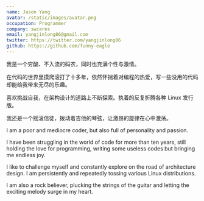 ```yaml
---
name: Jason Yang
avatar: /static/images/avatar.png
occupation: Programmer
company: swcares
email: yangjinlong86@gmail.com
twitter: https://twitter.com/yangjinlong86
github: https://github.com/funny-eagle
---
```


我是一个穷酸、不入流的码农，同时也充满个性与激情。

在代码的世界里摸爬滚打了十多年，依然怀揣着对编程的热爱，写一些没用的代码却能给我带来无尽的乐趣。

喜欢挑战自我，在架构设计的道路上不断探索。执着的反复折腾各种 Linux 发行版。

我还是一个摇滚信徒，拨动着吉他的琴弦，让激昂的旋律在心中激荡。

I am a poor and mediocre coder, but also full of personality and passion.

I have been struggling in the world of code for more than ten years, still holding the love for programming, writing some useless codes but bringing me endless joy.

I like to challenge myself and constantly explore on the road of architecture design. I am persistently and repeatedly tossing various Linux distributions.

I am also a rock believer, plucking the strings of the guitar and letting the exciting melody surge in my heart.